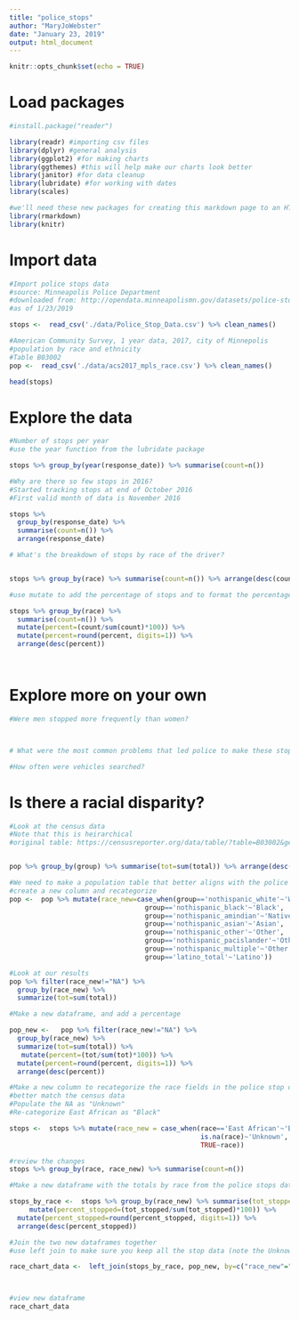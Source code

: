 ```yaml
---
title: "police_stops"
author: "MaryJoWebster"
date: "January 23, 2019"
output: html_document
---
```


```r
knitr::opts_chunk$set(echo = TRUE)
```


# Load packages

```r
#install.package("reader")

library(readr) #importing csv files 
library(dplyr) #general analysis 
library(ggplot2) #for making charts 
library(ggthemes) #this will help make our charts look better
library(janitor) #for data cleanup
library(lubridate) #for working with dates
library(scales)

#we'll need these new packages for creating this markdown page to an HTMl page
library(rmarkdown)
library(knitr)


```

# Import data

```r
#Import police stops data
#source: Minneapolis Police Department
#downloaded from: http://opendata.minneapolismn.gov/datasets/police-stop-data
#as of 1/23/2019

stops <-  read_csv('./data/Police_Stop_Data.csv') %>% clean_names()

#American Community Survey, 1 year data, 2017, city of Minnepolis
#population by race and ethnicity
#Table B03002
pop <-  read_csv('./data/acs2017_mpls_race.csv') %>% clean_names()

```

```r
head(stops)
```

# Explore the data

```r
#Number of stops per year
#use the year function from the lubridate package

stops %>% group_by(year(response_date)) %>% summarise(count=n())
```


```r
#Why are there so few stops in 2016?
#Started tracking stops at end of October 2016
#First valid month of data is November 2016

stops %>%
  group_by(response_date) %>% 
  summarise(count=n()) %>% 
  arrange(response_date)
```



```r
# What's the breakdown of stops by race of the driver?


stops %>% group_by(race) %>% summarise(count=n()) %>% arrange(desc(count))
```

```r
#use mutate to add the percentage of stops and to format the percentage

stops %>% group_by(race) %>% 
  summarise(count=n()) %>%
  mutate(percent=(count/sum(count)*100)) %>% 
  mutate(percent=round(percent, digits=1)) %>% 
  arrange(desc(percent))




```

# Explore more on your own

```r
#Were men stopped more frequently than women?




```




```r
# What were the most common problems that led police to make these stops?


```



```r
#How often were vehicles searched?


```




# Is there a racial disparity?



```r
#Look at the census data
#Note that this is heirarchical
#original table: https://censusreporter.org/data/table/?table=B03002&geo_ids=16000US2743000&primary_geo_id=16000US2743000


pop %>% group_by(group) %>% summarise(tot=sum(total)) %>% arrange(desc(tot))
```




```r

#We need to make a population table that better aligns with the police stop race groups
#create a new column and recategorize
pop <-  pop %>% mutate(race_new=case_when(group=='nothispanic_white'~'White',
                                  group=='nothispanic_black'~'Black',
                                  group=='nothispanic_amindian'~'Native American',
                                  group=='nothispanic_asian'~'Asian',
                                  group=='nothispanic_other'~'Other',
                                  group=='nothispanic_pacislander'~'Other',
                                  group=='nothispanic_multiple'~'Other',
                                  group=='latino_total'~'Latino'))
```


```r
#Look at our results
pop %>% filter(race_new!="NA") %>%
  group_by(race_new) %>%
  summarize(tot=sum(total))
```
```r
#Make a new dataframe, and add a percentage

pop_new <-   pop %>% filter(race_new!="NA") %>%
  group_by(race_new) %>%
  summarize(tot=sum(total)) %>% 
   mutate(percent=(tot/sum(tot)*100)) %>% 
  mutate(percent=round(percent, digits=1)) %>% 
  arrange(desc(percent))

```

```r
#Make a new column to recategorize the race fields in the police stop data to 
#better match the census data
#Populate the NA as "Unknown" 
#Re-categorize East African as "Black"

stops <-  stops %>% mutate(race_new = case_when(race=='East African'~'Black',
                                                is.na(race)~'Unknown',
                                                TRUE~race))

#review the changes
stops %>% group_by(race, race_new) %>% summarise(count=n())
```



```r
#Make a new dataframe with the totals by race from the police stops data

stops_by_race <-  stops %>% group_by(race_new) %>% summarise(tot_stopped=n()) %>% 
     mutate(percent_stopped=(tot_stopped/sum(tot_stopped)*100)) %>% 
  mutate(percent_stopped=round(percent_stopped, digits=1)) %>% 
  arrange(desc(percent_stopped))
```

```r
#Join the two new dataframes together
#use left join to make sure you keep all the stop data (note the Unknown column)

race_chart_data <-  left_join(stops_by_race, pop_new, by=c("race_new"="race_new"))



#view new dataframe
race_chart_data
```


